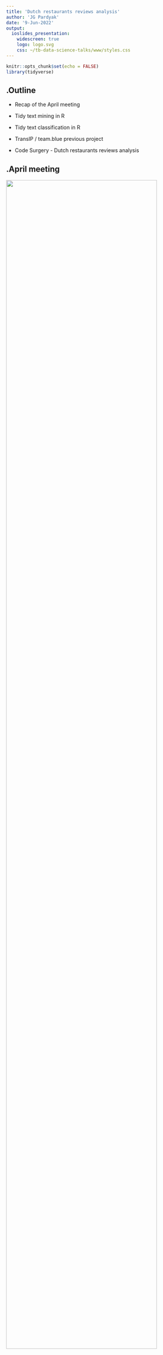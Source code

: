 ```yaml
---
title: 'Dutch restaurants reviews analysis'
author: 'JG Pardyak'
date: '9-Jun-2022'
output: 
  ioslides_presentation:
    widescreen: true
    logo: logo.svg
    css: ~/tb-data-science-talks/www/styles.css
---
```


```r
knitr::opts_chunk$set(echo = FALSE)
library(tidyverse)
```

## <span>.</span>Outline

- Recap of the April meeting

- Tidy text mining in R

- Tidy text classification in R

- TransIP / team.blue previous project

- Code Surgery - Dutch restaurants reviews analysis


## <span>.</span>April meeting  {.columns-1}

![](Capture-2022-04-28.PNG){width=90%}

## <span>.</span>Text mining in R {.columns-1}

Text mining (also referred to as text analytics) is an artificial intelligence (AI) technology that uses natural language processing (NLP) to transform the free (unstructured) text in documents and databases into normalized, structured data suitable for analysis or to drive machine learning (ML) algorithms.

https://www.tidytextmining.com/ (Welcome to Text Mining with R)

## <span>.</span>Text classification in R {.columns-1}

Text classification is a machine learning technique that assigns a set of predefined categories to open-ended text. Text classifiers can be used to organize, structure, and categorize pretty much any kind of text – from documents, medical studies and files, and all over the web.

https://smltar.com/ (Supervised Machine Learning for Text Analysis in R)

## <span>.</span>Support Tickets Classification  {.columns-1}

![](Capture-stc.PNG){width=80%}


## <span>.</span>Code Surgery - Dutch restaurants reviews

![](Capture-2022-06-09.PNG){width=65%}

